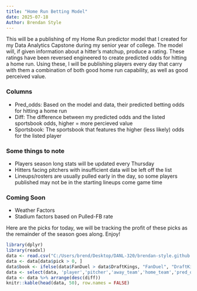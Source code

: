 ```yaml
---
title: "Home Run Betting Model"
date: 2025-07-18
Author: Brendan Style
---
```


This will be a publishing of my Home Run predictor model that I created for my
Data Analytics Capstone during my senior year of college. The model will, if given
information about a hitter's matchup, produce a rating. These ratings
have been reversed engineered to create predicted odds for hitting a home run. Using
these, I will be publishing players every day that carry with them a combination
of both good home run capability, as well as good perceived value.

### Columns

- Pred_odds: Based on the model and data, their predicted betting odds for hitting a home run
- Diff: The difference between my predicted odds and the listed sportsbook odds, higher = more percieved value
- Sportsbook: The sportsbook that features the higher (less likely) odds for the listed player


### Some things to note

- Players season long stats will be updated every Thursday
- Hitters facing pitchers with insufficient data will be left off the list
- Lineups/rosters are usually pulled early in the day, so some players published may
not be in the starting lineups come game time

### Coming Soon
- Weather Factors
- Stadium factors based on Pulled-FB rate

Here are the picks for today, we will be tracking the profit of these picks as
the remainder of the season goes along. Enjoy!

```r
library(dplyr)
library(readxl)
data <- read.csv("C:/Users/brend/Desktop/DANL-320/brendan-style.github.io/daily_lineups.csv")
data <- data[data$pick > 0, ]
data$book <- ifelse(data$FanDuel > data$DraftKings, "FanDuel", "DraftKings")
data <- select(data, 'player','pitcher','away_team','home_team','pred_odds','diff','book')
data <- data %>% arrange(desc(diff))
knitr::kable(head(data, 50), row.names = FALSE)
```
